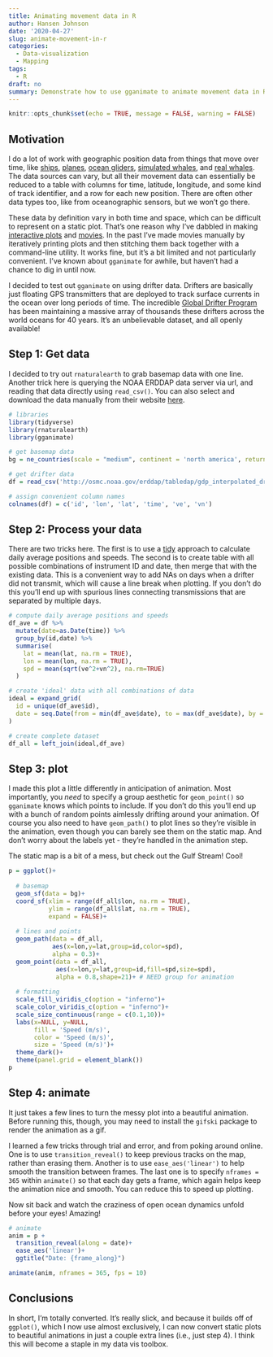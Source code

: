 ```yaml
---
title: Animating movement data in R
author: Hansen Johnson
date: '2020-04-27'
slug: animate-movement-in-r
categories:
  - Data-visualization
  - Mapping
tags:
  - R
draft: no
summary: Demonstrate how to use gganimate to animate movement data in R
---
```

  
```r
knitr::opts_chunk$set(echo = TRUE, message = FALSE, warning = FALSE)
```

## Motivation

I do a lot of work with geographic position data from things that move over time, like [ships](https://hansenjohnson.org/project/gsl-zooplankton/), [planes](https://hansenjohnson.org/project/sonobuoys/), [ocean gliders](https://hansenjohnson.org/project/multispecies-habitat/), [simulated whales](https://hansenjohnson.org/project/rw-location-uncertainty/), and [real whales](https://hansenjohnson.org/project/whalemap/). The data sources can vary, but all their movement data can essentially be reduced to a table with columns for time, latitude, longitude, and some kind of track identifier, and a row for each new position. There are often other data types too, like from oceanographic sensors, but we won't go there.

These data by definition vary in both time and space, which can be difficult to represent on a static plot. That's one reason why I've dabbled in making [interactive plots](https://hansenjohnson.org/post/interactive-maps-in-r/) and [movies](https://hansenjohnson.org/post/making-movies-in-r/). In the past I've made movies manually by iteratively printing plots and then stitching them back together with a command-line utility. It works fine, but it's a bit limited and not particularly convenient. I've known about `gganimate` for awhile, but haven't had a chance to dig in until now. 

I decided to test out `gganimate` on using drifter data. Drifters are basically just floating GPS transmitters that are deployed to track surface currents in the ocean over long periods of time. The incredible [Global Drifter Program](https://www.aoml.noaa.gov/phod/gdp/) has been maintaining a massive array of thousands these drifters across the world oceans for 40 years. It's an unbelievable dataset, and all openly available!

## Step 1: Get data

I decided to try out `rnaturalearth` to grab basemap data with one line. Another trick here is querying the NOAA ERDDAP data server via url, and reading that data directly using `read_csv()`. You can also select and download the data manually from their website [here](http://osmc.noaa.gov/erddap/tabledap/gdp_interpolated_drifter.html).

```r
# libraries
library(tidyverse)
library(rnaturalearth)
library(gganimate)

# get basemap data
bg = ne_countries(scale = "medium", continent = 'north america', returnclass = "sf")

# get drifter data
df = read_csv('http://osmc.noaa.gov/erddap/tabledap/gdp_interpolated_drifter.csvp?ID%2Clongitude%2Clatitude%2Ctime%2Cve%2Cvn&longitude%3E=-70&longitude%3C=-50&latitude%3E=35&latitude%3C=50&time%3E=2018-01-01&time%3C=2019-01-01')

# assign convenient column names
colnames(df) = c('id', 'lon', 'lat', 'time', 've', 'vn')
```

## Step 2: Process your data

There are two tricks here. The first is to use a [tidy](https://www.tidyverse.org/) approach to calculate daily average positions and speeds. The second is to create table with all possible combinations of instrument ID and date, then merge that with the existing data. This is a convenient way to add NAs on days when a drifter did not transmit, which will cause a line break when plotting. If you don't do this you'll end up with spurious lines connecting transmissions that are separated by multiple days.

```r
# compute daily average positions and speeds
df_ave = df %>%
  mutate(date=as.Date(time)) %>%
  group_by(id,date) %>%
  summarise(
    lat = mean(lat, na.rm = TRUE), 
    lon = mean(lon, na.rm = TRUE),
    spd = mean(sqrt(ve^2+vn^2), na.rm=TRUE)
  ) 

# create 'ideal' data with all combinations of data
ideal = expand_grid(
  id = unique(df_ave$id),
  date = seq.Date(from = min(df_ave$date), to = max(df_ave$date), by = 1)
)

# create complete dataset
df_all = left_join(ideal,df_ave)
```

## Step 3: plot

I made this plot a little differently in anticipation of animation. Most importantly, you *need* to specify a group aesthetic for `geom_point()` so `gganimate` knows which points to include. If you don't do this you'll end up with a bunch of random points aimlessly drifting around your animation. Of course you also need to have `geom_path()` to plot lines so they're visible in the animation, even though you can barely see them on the static map. And don't worry about the labels yet - they're handled in the animation step.

The static map is a bit of a mess, but check out the Gulf Stream! Cool!

```r
p = ggplot()+
  
  # basemap
  geom_sf(data = bg)+
  coord_sf(xlim = range(df_all$lon, na.rm = TRUE), 
           ylim = range(df_all$lat, na.rm = TRUE), 
           expand = FALSE)+
  
  # lines and points
  geom_path(data = df_all, 
            aes(x=lon,y=lat,group=id,color=spd), 
            alpha = 0.3)+
  geom_point(data = df_all, 
             aes(x=lon,y=lat,group=id,fill=spd,size=spd),
             alpha = 0.8,shape=21)+ # NEED group for animation
  
  # formatting
  scale_fill_viridis_c(option = "inferno")+
  scale_color_viridis_c(option = "inferno")+
  scale_size_continuous(range = c(0.1,10))+
  labs(x=NULL, y=NULL, 
       fill = 'Speed (m/s)', 
       color = 'Speed (m/s)', 
       size = 'Speed (m/s)')+
  theme_dark()+
  theme(panel.grid = element_blank())
p
```

## Step 4: animate

It just takes a few lines to turn the messy plot into a beautiful animation. Before running this, though, you may need to install the `gifski` package to render the animation as a gif. 

I learned a few tricks through trial and error, and from poking around online. One is to use `transition_reveal()` to keep previous tracks on the map, rather than erasing them. Another is to use `ease_aes('linear')` to help smooth the transition between frames. The last one is to specify `nframes = 365` within `animate()` so that each day gets a frame, which again helps keep the animation nice and smooth. You can reduce this to speed up plotting.

Now sit back and watch the craziness of open ocean dynamics unfold before your eyes! Amazing!

```r
# animate
anim = p + 
  transition_reveal(along = date)+
  ease_aes('linear')+
  ggtitle("Date: {frame_along}")

animate(anim, nframes = 365, fps = 10)
```

## Conclusions

In short, I'm totally converted. It's really slick, and because it builds off of `ggplot()`, which I now use almost exclusively, I can now convert static plots to beautiful animations in just a couple extra lines (i.e., just step 4). I think this will become a staple in my data vis toolbox. 
